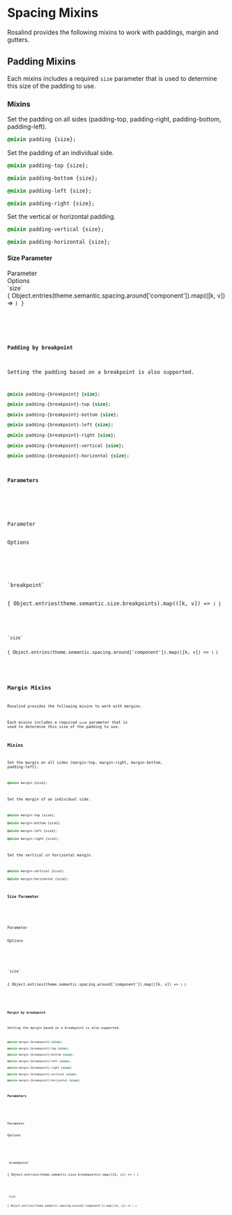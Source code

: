 
<Meta title="Docs/Developers/Mixins/Spacing"/>

# Spacing Mixins

Rosalind provides the following mixins to work with paddings, margin and gutters.

## Padding Mixins

Each mixins includes a required `size` parameter that is used to determine this size of the padding to use.

### Mixins

Set the padding on all sides (padding-top, padding-right, padding-bottom, padding-left).

```css
@mixin padding {size};
```

Set the padding of an individual side.

```css
@mixin padding-top {size};

@mixin padding-bottom {size};

@mixin padding-left {size};

@mixin padding-right {size};
```

Set the vertical or horizontal padding.

```css
@mixin padding-vertical {size};

@mixin padding-horizontal {size};
```
#### Size Parameter

<div className="table margin-top">
    <div>
        <div>Parameter</div>
        <div>Options</div>
    </div>
    <div>
        <div>`size`</div>
        <div>{ Object.entries(theme.semantic.spacing.around['component']).map(([k, v]) => <Code k={k} value={v} url="/?path=/docs/synergy-design-system-developer-docs-tokens-space--docs#space-around-components-tokens"/>) }</div>
    </div>
</div>

#### Padding by breakpoint

Setting the padding based on a breakpoint is also supported.

```css
@mixin padding-{breakpoint} {size};

@mixin padding-{breakpoint}-top {size};

@mixin padding-{breakpoint}-bottom {size};

@mixin padding-{breakpoint}-left {size};

@mixin padding-{breakpoint}-right {size};

@mixin padding-{breakpoint}-vertical {size};

@mixin padding-{breakpoint}-horizontal {size};
```

#### Parameters

<div className="table margin-top">
    <div>
        <div>Parameter</div>
        <div>Options</div>
    </div>
    <div>
        <div>`breakpoint`</div>
        <div>{ Object.entries(theme.semantic.size.breakpoints).map(([k, v]) => <Code k={k} value={v} url="/?path=/docs/synergy-design-system-developer-docs-tokens-size--docs#breakpoint-tokens"/>) }</div>
    </div>
    <div>
        <div>`size`</div>
        <div>{ Object.entries(theme.semantic.spacing.around['component']).map(([k, v]) => <Code k={k} value={v} url="/?path=/docs/synergy-design-system-developer-docs-tokens-space--docs#space-around-components-tokens"/>) }</div>
    </div>
</div>

## Margin Mixins

Rosalind provides the following mixins to work with margins.

Each mixins includes a required `size` parameter that is used to determine this size of the padding to use.

### Mixins

Set the margin on all sides (margin-top, margin-right, margin-bottom, padding-left).

```css
@mixin margin {size};
```

Set the margin of an individual side.

```css
@mixin margin-top {size};

@mixin margin-bottom {size};

@mixin margin-left {size};

@mixin margin-right {size};
```

Set the vertical or horizontal margin.

```css
@mixin margin-vertical {size};

@mixin margin-horizontal {size};
```

#### Size Parameter

<div className="table margin-top">
    <div>
        <div>Parameter</div>
        <div>Options</div>
    </div>
    <div>
        <div>`size`</div>
        <div>{ Object.entries(theme.semantic.spacing.around['component']).map(([k, v]) => <Code k={k} value={v} url="/?path=/docs/synergy-design-system-developer-docs-tokens-space--docs#space-around-components-tokens"/>) }</div>
    </div>
</div>

#### Margin by breakpoint

Setting the margin based on a breakpoint is also supported.

```css
@mixin margin-{breakpoint} {size};

@mixin margin-{breakpoint}-top {size};

@mixin margin-{breakpoint}-bottom {size};

@mixin margin-{breakpoint}-left {size};

@mixin margin-{breakpoint}-right {size};

@mixin margin-{breakpoint}-vertical {size};

@mixin margin-{breakpoint}-horizontal {size};
```

#### Parameters

<div className="table margin-top">
    <div>
        <div>Parameter</div>
        <div>Options</div>
    </div>
    <div>
        <div>`breakpoint`</div>
        <div>{ Object.entries(theme.semantic.size.breakpoints).map(([k, v]) => <Code k={k} value={v} url="/?path=/docs/docs-developers-tokens-space--docs#breakpoint-tokens"/>) }</div>
    </div>
    <div>
        <div>`size`</div>
        <div>{ Object.entries(theme.semantic.spacing.around['component']).map(([k, v]) => <Code k={k} value={v} url="/?path=/docs/docs-developers-tokens-space--docs#space-around-components-tokens"/>) }</div>
    </div>
</div>